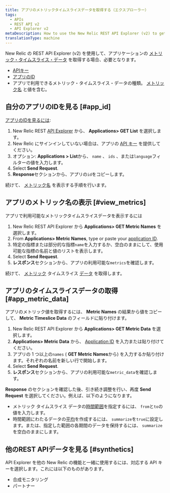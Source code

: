 ```yaml
---
title: アプリのメトリックタイムスライスデータを取得する（エクスプローラー）
tags:
  - APIs
  - REST API v2
  - API Explorer v2
metaDescription: How to use the New Relic REST API Explorer (v2) to get metric data for your application.
translationType: machine
---
```


New Relic の REST API Explorer (v2) を使用して、アプリケーションの [メトリック・タイムスライス・データ](/docs/telemetry-data-platform/ingest-manage-data/understand-data/new-relic-data-types#timeslice-data) を取得する場合、必要となります。

* [APIキー](/docs/apis/rest-api-v2/getting-started/introduction-new-relic-rest-api-v2#api_key)
* [アプリのID](#app_id)
* アプリで利用できるメトリック・タイムスライス・データの種類。 [メトリック名](#view_metrics) と値を含む。

## 自分のアプリのIDを見る [#app_id]

[アプリのIDを見るには](/docs/apm/apis/requirements/identification-code):

1. New Relic REST [API Explorer](https://rpm.newrelic.com/api/explore "リンクが新しいウィンドウで開きます") から、 **Applications> GET List** を選択します。
2. New Relic にサインインしていない場合は、アプリの [API キー](/docs/apis/rest-api-v2/requirements/rest-api-key#viewing) を提供してください。
3. オプション: **Applications > List**から、 `name` 、 `ids` 、または`language`フィルターの値を入力します。
4. Select **Send Request**.
5. **Response**セクションから、アプリの`id`をコピーします。

続けて、 [メトリック名](#view_metrics) を表示する手順を行います。

## アプリのメトリック名の表示 [#view_metrics]

アプリで利用可能なメトリックタイムスライスデータを表示するには

1. New Relic REST API Explorer から **Applications> GET Metric Names** を選択します。
2. From **Applications> Metric Names**, type or paste your [application ID](/docs/apm/apis/requirements/identification-code).
3. 特定の指標または部分的な指標`name`を入力するか、空白のままにして、使用可能な指標の名前と値のリストを表示します。
4. Select **Send Request**.
5. **レスポンス**セクションから、アプリの利用可能な`metrics`を確認します。

続けて、 [メトリック](#app_metric_data) タイムスライス [データ](#app_metric_data) を取得します。

## アプリのタイムスライスデータの取得 [#app_metric_data]

アプリのメトリック値を取得するには、 **Metric Names** の結果から値をコピーして、 **Metric Timeslice Data** のフィールドに貼り付けます。

1. New Relic REST API Explorer から **Applications> GET Metric Data** を選択します。
2. **Applications> Metric Data** から、 [Application ID](/docs/apm/apis/requirements/identification-code) を入力または貼り付けてください。
3. アプリの 1 つ以上の`names` ( **GET Metric Names**から) を入力するか貼り付けます。それぞれの名前を新しい行で開始します。
4. Select **Send Request**.
5. **レスポンス**セクションから、アプリの利用可能な`metric_data`を確認します。

**Response** のセクションを確認した後、引き続き調整を行い、再度 **Send Request** を選択してください。例えば、以下のようになります。

* メトリック タイムスライス データの[時間範囲](/docs/apm/apis/api-v2-examples/specifying-time-range-api-v2)を指定するには、 `from`と`to`の値を入力します。
* 時間範囲にわたるデータの[平均](/docs/apm/apis/requirements/calculating-average-metric-values-summarize)を作成するには、 `summarize`を`true`に設定します。または、指定した範囲の各期間のデータを保持するには、 `summarize`を空白のままにします。

## 他のREST APIデータを見る [#synthetics]

API Explorer を他の New Relic の機能と一緒に使用するには、対応する API キーを選択します。これには以下のものがあります。

* 合成モニタリング
* パートナー